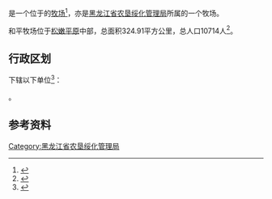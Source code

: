 {{中国乡级行政区|23/06/06/500/000
|行政区全称           = {{PAGENAMEBASE}}
|上级行政区           = [[黑龙江省农垦绥化管理局|黑龙江省农垦绥化管理局]]
}}

'''{{PAGENAMEBASE}}'''是一个位于{{PRC admin/fullname|23/06/06/500/000|3}}的[[牧场|牧场]]<ref>{{PRC admin/ref sgc|{{PRC admin/parent|23/06/06/500/000}}}}</ref>，亦是[[黑龙江省农垦绥化管理局|黑龙江省农垦绥化管理局]]所属的一个牧场。

和平牧场位于[[松嫩平原|松嫩平原]]中部，总面积324.91平方公里，总人口10714人<ref>{{cite web |title=和平牧场 |url=http://zw.chinabdh.com/hpfarm/index.jhtml |website=黑龙江省农垦总局 }}{{Dead link}}</ref>。

== 行政区划 ==
{{PAGENAMEBASE}}下辖以下单位<ref>{{PRC admin/ref sgc|23/06/06/500/000}}</ref>：

{{PRC admin/children|23/06/06/500/000}}。

== 参考资料 ==
{{reflist}}

{{黑龙江行政区划小作品}}
{{PRC admin/navcat|23/06/06/500/000}}
{{黑龙江省农垦总局}}

[[Category:黑龙江省农垦绥化管理局|Category:黑龙江省农垦绥化管理局]]